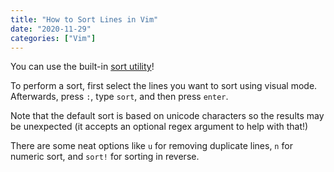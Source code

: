 ```yaml
---
title: "How to Sort Lines in Vim"
date: "2020-11-29"
categories: ["Vim"]
---
```


You can use the built-in [sort utility](https://vim.fandom.com/wiki/Sort_lines)!

To perform a sort, first select the lines you want to sort using visual mode. Afterwards, press `:`, type `sort`, and then press `enter`.

Note that the default sort is based on unicode characters so the results may be unexpected (it accepts an optional regex argument to help with that!)

There are some neat options like `u` for removing duplicate lines, `n` for numeric sort, and `sort!` for sorting in reverse.


<AsciinemaPlayer src='/casts/sort-lines-vim.cast' />

<br />
